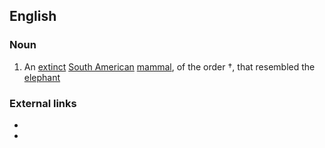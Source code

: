 ==English==

===Noun===
{{en-noun}}

# An [[extinct]] [[South American]] [[mammal]], of the order †''{{taxlink|Pyrotheria|order|noshow=1}}'', that resembled the [[elephant]]

===External links===
* {{pedia}}
* {{specieslite}}
